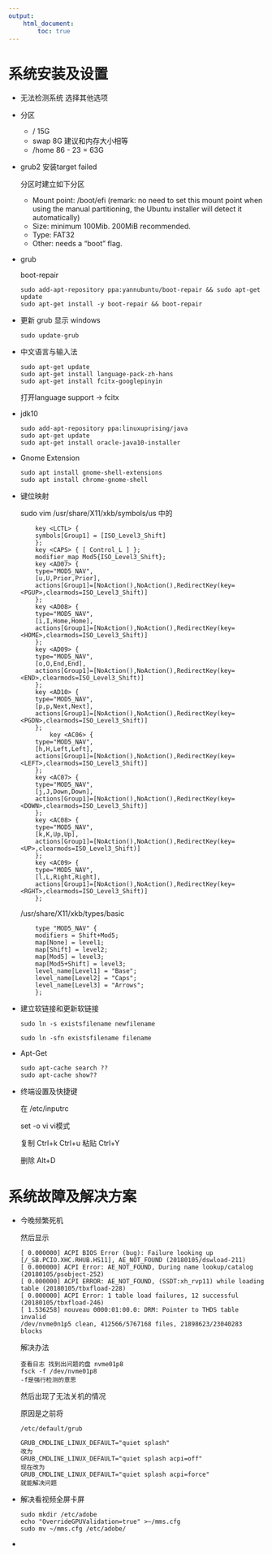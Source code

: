 ```yaml
---
output: 
    html_document:
        toc: true
---
```

# 系统安装及设置

-   无法检测系统 选择其他选项

-   分区

    -   / 15G
    -   swap 8G 建议和内存大小相等
    -   /home 86 - 23 = 63G

-   grub2 安装target failed

    分区时建立如下分区

    -   Mount point: /boot/efi (remark: no need to set this mount point when using the manual partitioning, the Ubuntu installer will detect it automatically)
    -   Size: minimum 100Mib. 200MiB recommended.
    -   Type: FAT32
    -   Other: needs a "boot" flag.

-   grub

    boot-repair

    ```
    sudo add-apt-repository ppa:yannubuntu/boot-repair && sudo apt-get update  
    sudo apt-get install -y boot-repair && boot-repair  
    ```

-   更新 grub 显示 windows

    ```
    sudo update-grub
    ```

-   中文语言与输入法

    ```
    sudo apt-get update
    sudo apt-get install language-pack-zh-hans  
    sudo apt-get install fcitx-googlepinyin  
    ```

    打开language support -> fcitx

-   jdk10

    ```
    sudo add-apt-repository ppa:linuxuprising/java
    sudo apt-get update
    sudo apt-get install oracle-java10-installer
    ```

-   Gnome Extension

    ```shell
    sudo apt install gnome-shell-extensions
    sudo apt install chrome-gnome-shell
    ```

-   键位映射

    sudo vim /usr/share/X11/xkb/symbols/us
    中的

    ```
        key <LCTL> { 
    	symbols[Group1] = [ISO_Level3_Shift]
        };
        key <CAPS> { [ Control_L ] };
        modifier_map Mod5{ISO_Level3_Shift};
        key <AD07> {
    	type="MOD5_NAV",
    	[u,U,Prior,Prior],
    	actions[Group1]=[NoAction(),NoAction(),RedirectKey(key=<PGUP>,clearmods=ISO_Level3_Shift)]	
        };
        key <AD08> {
    	type="MOD5_NAV",
    	[i,I,Home,Home],
    	actions[Group1]=[NoAction(),NoAction(),RedirectKey(key=<HOME>,clearmods=ISO_Level3_Shift)]	
        };
        key <AD09> {
    	type="MOD5_NAV",
    	[o,O,End,End],
    	actions[Group1]=[NoAction(),NoAction(),RedirectKey(key=<END>,clearmods=ISO_Level3_Shift)]	
        };
        key <AD10> {
    	type="MOD5_NAV",
    	[p,p,Next,Next],
    	actions[Group1]=[NoAction(),NoAction(),RedirectKey(key=<PGDN>,clearmods=ISO_Level3_Shift)]	
        };
            key <AC06> {
    	type="MOD5_NAV",
    	[h,H,Left,Left],
    	actions[Group1]=[NoAction(),NoAction(),RedirectKey(key=<LEFT>,clearmods=ISO_Level3_Shift)]	
        };
        key <AC07> {
    	type="MOD5_NAV",
    	[j,J,Down,Down],
    	actions[Group1]=[NoAction(),NoAction(),RedirectKey(key=<DOWN>,clearmods=ISO_Level3_Shift)]	
        };
        key <AC08> {
    	type="MOD5_NAV",
    	[k,K,Up,Up],
    	actions[Group1]=[NoAction(),NoAction(),RedirectKey(key=<UP>,clearmods=ISO_Level3_Shift)]	
        };
        key <AC09> {
    	type="MOD5_NAV",
    	[l,L,Right,Right],
    	actions[Group1]=[NoAction(),NoAction(),RedirectKey(key=<RGHT>,clearmods=ISO_Level3_Shift)]	
        };
    ```

    /usr/share/X11/xkb/types/basic

    ```
        type "MOD5_NAV" {
    	modifiers = Shift+Mod5;
    	map[None] = level1;
    	map[Shift] = level2;
    	map[Mod5] = level3;
    	map[Mod5+Shift] = level3;
    	level_name[Level1] = "Base";
    	level_name[Level2] = "Caps";
    	level_name[Level3] = "Arrows";
        };
    ```

-   建立软链接和更新软链接

    ```shell
    sudo ln -s existsfilename newfilename
    
    sudo ln -sfn existsfilename filename
    ```

-   Apt-Get

    ```shell
    sudo apt-cache search ??
    sudo apt-cache show??
    ```

-   终端设置及快捷键

    在 /etc/inputrc

    set -o vi vi模式

    复制 Ctrl+k Ctrl+u 粘贴 Ctrl+Y

    删除 Alt+D





# 系统故障及解决方案

-   今晚频繁死机

    然后显示

    ```
    [ 0.000000] ACPI BIOS Error (bug): Failure looking up [/_SB.PCIO.XHC.RHUB.HS11], AE_NOT_FOUND (20180105/dswload-211)
    [ 0.000000] ACPI Error: AE_NOT_FOUND, During name lookup/catalog (20180105/psobject-252)
    [ 0.000000] ACPI ERROR: AE_NOT_FOUND, (SSDT:xh_rvp11) while loading table (20180105/tbxfload-228)
    [ 0.000000] ACPI Error: 1 table load failures, 12 successful (20180105/tbxfload-246)
    [ 1.536258] nouveau 0000:01:00.0: DRM: Pointer to THDS table invalid
    /dev/nvme0n1p5 clean, 412566/5767168 files, 21898623/23040283 blocks
    ```

    解决办法

    ```shell
    查看日志 找到出问题的盘 nvme01p8
    fsck -f /dev/nvme01p8
    -f是强行检测的意思
    ```

    然后出现了无法关机的情况

    原因是之前将

    `/etc/default/grub`

    ```
    GRUB_CMDLINE_LINUX_DEFAULT="quiet splash"
    改为
    GRUB_CMDLINE_LINUX_DEFAULT="quiet splash acpi=off"
    现在改为
    GRUB_CMDLINE_LINUX_DEFAULT="quiet splash acpi=force"
    就能解决问题
    ```

-   解决看视频全屏卡屏

    ```shell
    sudo mkdir /etc/adobe
    echo "OverrideGPUValidation=true" >~/mms.cfg
    sudo mv ~/mms.cfg /etc/adobe/
    ```

-   

